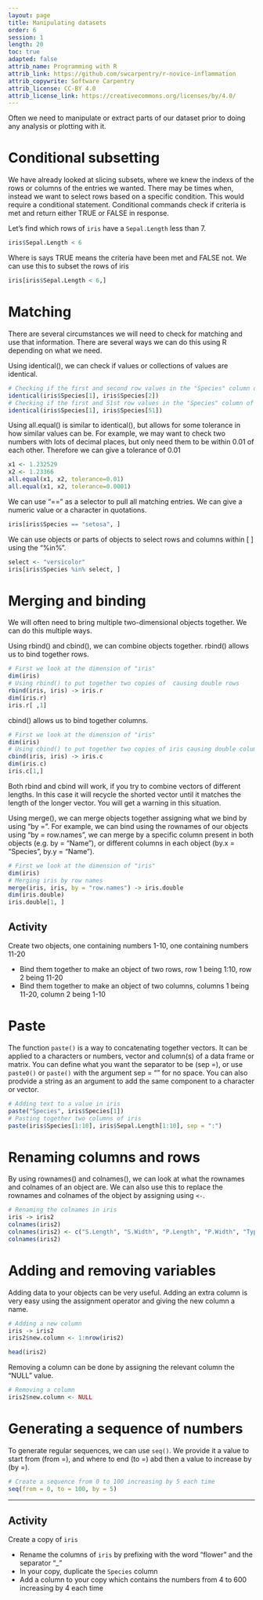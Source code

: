 ```yaml
---
layout: page
title: Manipulating datasets
order: 6
session: 1
length: 20
toc: true
adapted: false
attrib_name: Programming with R
attrib_link: https://github.com/swcarpentry/r-novice-inflammation
attrib_copywrite: Software Carpentry
attrib_license: CC-BY 4.0
attrib_license_link: https://creativecommons.org/licenses/by/4.0/
---
```


Often we need to manipulate or extract parts of our dataset prior to doing any analysis or plotting with it.



# Conditional subsetting

We have already looked at slicing subsets, where we knew the indexs of the rows or columns of the entries we wanted. 
There may be times when, instead we want to select rows based on a specific condition. This would require a conditional 
statement. Conditional commands check if criteria is met and return either TRUE or FALSE in response.

Let's find which rows of ```iris``` have a ```Sepal.Length``` less than 7.

```r
iris$Sepal.Length < 6
```

Where is says TRUE means the criteria have been met and FALSE not. We can use this to subset the rows of iris

```r
iris[iris$Sepal.Length < 6,]

```

# Matching

There are several circumstances we will need to check for matching and use that information. There are several ways 
we can do this using R depending on what we need.

Using identical(), we can check if values or collections of values are identical.

```r
# Checking if the first and second row values in the "Species" column of iris are identical
identical(iris$Species[1], iris$Species[2])
# Checking if the first and 51st row values in the "Species" column of iris are identical
identical(iris$Species[1], iris$Species[51])
```

Using all.equal() is similar to identical(), but allows for some tolerance in how similar values can be. For example, we may want to check two numbers with lots of decimal places, but only need them to be within 0.01 of each other. Therefore we can give a tolerance of 0.01

``` r
x1 <- 1.232529
x2 <- 1.23366
all.equal(x1, x2, tolerance=0.01)
all.equal(x1, x2, tolerance=0.0001)
```

We can use "==" as a selector to pull all matching entries. We can give a numeric value or a character in quotations.

```r
iris[iris$Species == "setosa", ]
```

We can use objects or parts of objects to select rows and columns within [ ] using the "%in%".   

```r
select <- "versicolor"
iris[iris$Species %in% select, ]
```



# Merging and binding 

We will often need to bring multiple two-dimensional objects together. We can do this multiple ways. 

Using rbind() and cbind(), we can combine objects together. rbind() allows us to bind together rows.

```r
# First we look at the dimension of "iris"
dim(iris)
# Using rbind() to put together two copies of  causing double rows
rbind(iris, iris) -> iris.r
dim(iris.r)
iris.r[ ,1]
```

cbind() allows us to bind together columns.

```r
# First we look at the dimension of "iris"
dim(iris)
# Using cbind() to put together two copies of iris causing double columns
cbind(iris, iris) -> iris.c
dim(iris.c)
iris.c[1,]
```

Both rbind and cbind will work, if you try to combine vectors of different lengths. In this case it will recycle the shorted vector
until it matches the length of the longer vector. You will get a warning in this situation. 

Using merge(), we can merge objects together assigning what we bind by using "by =". For example, we can bind using the rownames of our objects using "by = row.names", we can merge by a specific column present in both objects (e.g. by = "Name"), or different columns in each object (by.x = "Species", by.y = "Name").

``` r
# First we look at the dimension of "iris"
dim(iris)
# Merging iris by row names
merge(iris, iris, by = "row.names") -> iris.double
dim(iris.double)
iris.double[1, ]
```

## Activity 

Create two objects, one containing numbers 1-10, one containing numbers 11-20

* Bind them together to make an object of two rows, row 1 being 1:10, row 2 being 11-20
* Bind them together to make an object of two columns, columns 1 being 11-20, column 2 being 1-10


# Paste

The function ```paste()``` is a way to concatenating together vectors. It can be applied to a characters or numbers, 
vector and column(s) of a data frame or matrix. You can define what you want the separator to be (sep =), or use 
```paste0()``` or ```paste()``` with the argument sep = "" for no space. You can also prodvide a string as an argument
to add the same component to a character or vector.

``` r
# Adding text to a value in iris
paste("Species", iris$Species[1])
# Pasting together two columns of iris
paste(iris$Species[1:10], iris$Sepal.Length[1:10], sep = ":")
```


# Renaming columns and rows 

By using rownames() and colnames(), we can look at what the rownames and colnames of an object are. We can also use this 
to replace the rownames and colnames of the object by assigning using ```<-```.

``` r
# Renaming the colnames in iris
iris -> iris2
colnames(iris2)
colnames(iris2) <- c("S.Length", "S.Width", "P.Length", "P.Width", "Type")
colnames(iris2)
```


# Adding and removing variables

Adding data to your objects can be very useful. Adding an extra column is very easy using the assignment operator
and giving the new column a name.

``` r
# Adding a new column
iris -> iris2
iris2$new.column <- 1:nrow(iris2)

head(iris2)
```

Removing a column can be done by assigning the relevant column the "NULL" value.

``` r
# Removing a column
iris2$new.column <- NULL
```


# Generating a sequence of numbers

To generate regular sequences, we can use ```seq()```. We provide it a value to start from (from =), and where to 
end (to =) abd then a value to increase by (by =).

``` r
# Create a sequence from 0 to 100 increasing by 5 each time
seq(from = 0, to = 100, by = 5)
```

***

## Activity

Create a copy of ```iris```

* Rename the columns of ```iris``` by prefixing with the word "flower" and the separator "_"
* In your copy, duplicate the ```Species``` column
* Add a column to your copy which contains the numbers from 4 to 600 increasing by 4 each time

